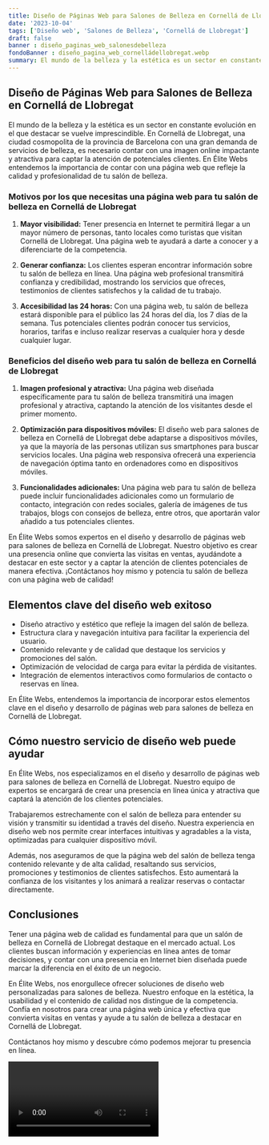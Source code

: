 ```yaml
---
title: Diseño de Páginas Web para Salones de Belleza en Cornellá de Llobregat
date: '2023-10-04'
tags: ['Diseño web', 'Salones de Belleza', 'Cornellá de Llobregat']
draft: false
banner : diseño_paginas_web_salonesdebelleza
fondoBanner : diseño_pagina_web_cornelládellobregat.webp
summary: El mundo de la belleza y la estética es un sector en constante evolución en el que destacar se vuelve imprescindible. En Cornellá de Llobregat, una ciudad cosmopolita de la provincia de Barcelona con una gran demanda de servicios de belleza, es necesario contar con una imagen online impactante y atractiva para captar la atención de potenciales clientes. En Élite Webs entendemos la importancia de contar con una página web que refleje la calidad y profesionalidad de tu salón de belleza.
---
```


## Diseño de Páginas Web para Salones de Belleza en Cornellá de Llobregat

El mundo de la belleza y la estética es un sector en constante evolución en el que destacar se vuelve imprescindible. En Cornellá de Llobregat, una ciudad cosmopolita de la provincia de Barcelona con una gran demanda de servicios de belleza, es necesario contar con una imagen online impactante y atractiva para captar la atención de potenciales clientes. En Élite Webs entendemos la importancia de contar con una página web que refleje la calidad y profesionalidad de tu salón de belleza.

### Motivos por los que necesitas una página web para tu salón de belleza en Cornellá de Llobregat

1. **Mayor visibilidad:** Tener presencia en Internet te permitirá llegar a un mayor número de personas, tanto locales como turistas que visitan Cornellá de Llobregat. Una página web te ayudará a darte a conocer y a diferenciarte de la competencia.

2. **Generar confianza:** Los clientes esperan encontrar información sobre tu salón de belleza en línea. Una página web profesional transmitirá confianza y credibilidad, mostrando los servicios que ofreces, testimonios de clientes satisfechos y la calidad de tu trabajo.

3. **Accesibilidad las 24 horas:** Con una página web, tu salón de belleza estará disponible para el público las 24 horas del día, los 7 días de la semana. Tus potenciales clientes podrán conocer tus servicios, horarios, tarifas e incluso realizar reservas a cualquier hora y desde cualquier lugar.

### Beneficios del diseño web para tu salón de belleza en Cornellá de Llobregat

1. **Imagen profesional y atractiva:** Una página web diseñada específicamente para tu salón de belleza transmitirá una imagen profesional y atractiva, captando la atención de los visitantes desde el primer momento.

2. **Optimización para dispositivos móviles:** El diseño web para salones de belleza en Cornellá de Llobregat debe adaptarse a dispositivos móviles, ya que la mayoría de las personas utilizan sus smartphones para buscar servicios locales. Una página web responsiva ofrecerá una experiencia de navegación óptima tanto en ordenadores como en dispositivos móviles.

3. **Funcionalidades adicionales:** Una página web para tu salón de belleza puede incluir funcionalidades adicionales como un formulario de contacto, integración con redes sociales, galería de imágenes de tus trabajos, blogs con consejos de belleza, entre otros, que aportarán valor añadido a tus potenciales clientes.

En Élite Webs somos expertos en el diseño y desarrollo de páginas web para salones de belleza en Cornellá de Llobregat. Nuestro objetivo es crear una presencia online que convierta las visitas en ventas, ayudándote a destacar en este sector y a captar la atención de clientes potenciales de manera efectiva. ¡Contáctanos hoy mismo y potencia tu salón de belleza con una página web de calidad!

<GifSeo />

<Cta />

## Elementos clave del diseño web exitoso

- Diseño atractivo y estético que refleje la imagen del salón de belleza.
- Estructura clara y navegación intuitiva para facilitar la experiencia del usuario.
- Contenido relevante y de calidad que destaque los servicios y promociones del salón.
- Optimización de velocidad de carga para evitar la pérdida de visitantes.
- Integración de elementos interactivos como formularios de contacto o reservas en línea.

En Élite Webs, entendemos la importancia de incorporar estos elementos clave en el diseño y desarrollo de páginas web para salones de belleza en Cornellá de Llobregat.

## Cómo nuestro servicio de diseño web puede ayudar

En Élite Webs, nos especializamos en el diseño y desarrollo de páginas web para salones de belleza en Cornellá de Llobregat. Nuestro equipo de expertos se encargará de crear una presencia en línea única y atractiva que captará la atención de los clientes potenciales.

Trabajaremos estrechamente con el salón de belleza para entender su visión y transmitir su identidad a través del diseño. Nuestra experiencia en diseño web nos permite crear interfaces intuitivas y agradables a la vista, optimizadas para cualquier dispositivo móvil.

Además, nos aseguramos de que la página web del salón de belleza tenga contenido relevante y de alta calidad, resaltando sus servicios, promociones y testimonios de clientes satisfechos. Esto aumentará la confianza de los visitantes y los animará a realizar reservas o contactar directamente.

## Conclusiones

Tener una página web de calidad es fundamental para que un salón de belleza en Cornellá de Llobregat destaque en el mercado actual. Los clientes buscan información y experiencias en línea antes de tomar decisiones, y contar con una presencia en Internet bien diseñada puede marcar la diferencia en el éxito de un negocio.

En Élite Webs, nos enorgullece ofrecer soluciones de diseño web personalizadas para salones de belleza. Nuestro enfoque en la estética, la usabilidad y el contenido de calidad nos distingue de la competencia. Confía en nosotros para crear una página web única y efectiva que convierta visitas en ventas y ayude a tu salón de belleza a destacar en Cornellá de Llobregat.

Contáctanos hoy mismo y descubre cómo podemos mejorar tu presencia en línea.

<Video />

<CtaBot job='Salones de Belleza' city='Cornellá de Llobregat'/>

<Gmaps query='Cornellá de Llobregat+españa+maps' />